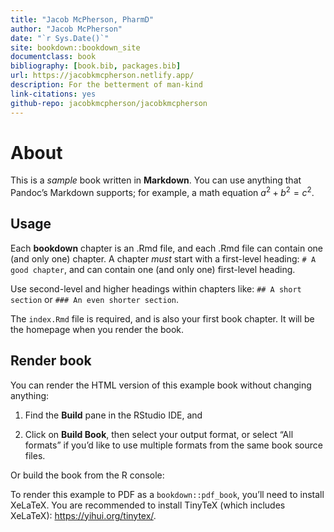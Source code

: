 ```yaml
---
title: "Jacob McPherson, PharmD"
author: "Jacob McPherson"
date: "`r Sys.Date()`"
site: bookdown::bookdown_site
documentclass: book
bibliography: [book.bib, packages.bib]
url: https://jacobkmcpherson.netlify.app/
description: For the betterment of man-kind
link-citations: yes
github-repo: jacobkmcpherson/jacobkmcpherson
---
```


# About

This is a *sample* book written in **Markdown**. You can use anything that Pandoc's Markdown supports; for example, a math equation $a^2 + b^2 = c^2$.

## Usage

Each **bookdown** chapter is an .Rmd file, and each .Rmd file can contain one (and only one) chapter. A chapter *must* start with a first-level heading: `# A good chapter`, and can contain one (and only one) first-level heading.

Use second-level and higher headings within chapters like: `## A short section` or `### An even shorter section`.

The `index.Rmd` file is required, and is also your first book chapter. It will be the homepage when you render the book.

## Render book

You can render the HTML version of this example book without changing anything:

1.  Find the **Build** pane in the RStudio IDE, and

2.  Click on **Build Book**, then select your output format, or select "All formats" if you'd like to use multiple formats from the same book source files.

Or build the book from the R console:


To render this example to PDF as a `bookdown::pdf_book`, you'll need to install XeLaTeX. You are recommended to install TinyTeX (which includes XeLaTeX): <https://yihui.org/tinytex/>.